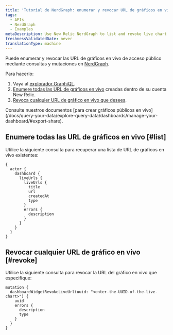```yaml
---
title: 'Tutorial de NerdGraph: enumerar y revocar URL de gráficos en vivo'
tags:
  - APIs
  - NerdGraph
  - Examples
metaDescription: Use New Relic NerdGraph to list and revoke live chart URLs
freshnessValidatedDate: never
translationType: machine
---
```


Puede enumerar y revocar las URL de gráficos en vivo de acceso público mediante consultas y mutaciones en [NerdGraph](/docs/apis/nerdgraph/get-started/introduction-new-relic-nerdgraph).

Para hacerlo:

1. Vaya al [explorador GraphiQL](https://api.newrelic.com/graphiql).
2. [Enumere todas las URL de gráficos en vivo](#list) creadas dentro de su cuenta New Relic.
3. [Revoca cualquier URL de gráfico en vivo que desees](#revoke).

<Callout variant="tip">
  Consulte nuestros documentos [para crear gráficos públicos en vivo](/docs/query-your-data/explore-query-data/dashboards/manage-your-dashboard/#export-share).
</Callout>

## Enumere todas las URL de gráficos en vivo [#list]

Utilice la siguiente consulta para recuperar una lista de URL de gráficos en vivo existentes:

```
{
  actor {
    dashboard {
      liveUrls {
        liveUrls {
          title
          url
          createdAt
          type
        }
        errors {
          description
        }
      }
    }
  }
}
```

## Revocar cualquier URL de gráfico en vivo [#revoke]

Utilice la siguiente consulta para revocar la URL del gráfico en vivo que especifique:

```
mutation {
  dashboardWidgetRevokeLiveUrl(uuid: "<enter-the-UUID-of-the-live-chart>") {
    uuid
    errors {
      description
      type
    }
  }
}
```